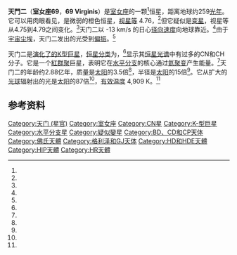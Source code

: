 {{Starbox begin
| name = 69 Virginis
}}
{{Starbox observe
 | epoch    = [[J2000.0|J2000.0]]
 | equinox  = [[J2000.0|J2000.0]]（[[国际天球参考系|ICRS]]）
 | constell = [[室女座|室女座]]
| 星官 =[[:Category:天门_(星官)|天门]] （[[角宿|角宿]]）
 | ra  = {{RA|13|27|27.16348}}<ref name=gaia_dr2/>
 | dec = {{DEC|−15|58|24.8980}}<ref name=gaia_dr2/>
 | appmag_v = 4.76<ref name=Anderson2012/>
}}
{{Starbox character
 | type = [[水平分支|水平分支]]
 | class = {{nowrap|K0 III-IIIb CN1.5 CH0.5}}<ref name=perkins1989/>
 | b-v = +1.09<ref name=hr/>
 | u-b = +1.06<ref name=hr/>
 | variable = 
}}
{{Starbox astrometry
 | radial_v = {{Val|−12.9|0.5}}<ref name=deBruijne2012/>
 | prop_mo_ra  = −121.016<ref name=gaia_dr2/>
 | prop_mo_dec = +21.197<ref name=gaia_dr2/>
 | parallax = 12.5871
 | p_error  = 0.2367
 | parallax_footnote = <ref name=gaia_dr2/>
 | absmag_v = 0.09<ref name=Anderson2012/>
}}
{{Starbox detail
 | source  = <ref name=feuillet2016/>
 | mass    = {{Val|3.51|0.94}}
 | radius  = 15<ref name=Massarotti2008/>
 | luminosity  = 87.1<ref name=Massarotti2008/>
 | temperature = {{Val|4909|92|fmt=commas}}
 | gravity  = {{Val|2.70|0.11}}
 | metal_fe = 0.11<ref name=Melendez2008/>
 | rotational_velocity = 4.3<ref name=Massarotti2008/>
 | age_myr  = {{Val|288|343|156}}
}}
{{Starbox catalog
 | names={{odlist | F=16 Vir | BD=+04°2604 | GJ=9444 | HD=116976 | HIP=65639 | HR=5068 | SAO=157946 | NSV=6253 }}<ref name=SIMBAD/>
}}
{{Starbox reference |Simbad=69+Vir }}
{{Starbox end}}

'''天門二'''（'''室女座69'''，'''69 Virginis'''）是[[室女座|室女座]]的一颗<ref name=Eggleton2008/>恒星，距离地球约259[[光年|光年]]。它可以用肉眼看见，是微弱的橙色恒星，[[视星等|视星等]] 4.76，<ref name=Anderson2012/>但它疑似是[[变星|变星]]，视星等从4.75到4.79之间变化。<ref name=Samus2017/>天门二以 -13 km/s 的日心[[径向速度|径向速度]]向地球靠近。<ref name=deBruijne2012/>由于[[宇宙尘埃|宇宙尘埃]]，天门二发出的光受到[[偏振|偏振]]。<ref name=Leroy1993/>

天门二是[[恒星演化|演化了的]][[恒星光谱#K型|K型]][[巨星|巨星]]，[[恒星分类|恒星分类]]为{{nowrap|K0 III-IIIb CN1.5 CH0.5}}，<ref name=perkins1989/>显示其[[恒星光谱|恒星光谱]]中有过多的CN和CH分子。它是一个[[紅群聚|紅群聚]]巨星，表明它在[[水平分支|水平分支]]的核心通过[[3氦过程|氦聚变]]产生能量。<ref name=Alves2000/>天门二的年龄约2.88亿年，质量是[[太阳质量|太阳]]的3.5倍<ref name=feuillet2016/>，半径是[[太阳半径|太阳]]的15倍<ref name=Massarotti2008/>。它从扩大的[[光球|光球]]辐射出的光是[[太陽光度|太阳]]的87倍<ref name=Massarotti2008/>，[[有效温度|有效温度]] 4,909 K。<ref name=feuillet2016/>

== 参考资料==
{{reflist|refs=

<ref name=SIMBAD>{{cite simbad | title=69 Vir | access-date=2019-02-10 }}</ref>

<ref name=gaia_dr2>{{cite DR2|3604865252393354112}}</ref>

<ref name=Samus2017>{{citation
 | display-authors=1 | last1=Samus | first1=N. N.
 | last2=Kazarovets | first2=E. V. | last3=Durlevich | first3=O. V.
 | last4=Kireeva | first4=N. N. | last5=Pastukhova | first5=E. N. 
 | title=General Catalogue of Variable Stars
 | version=5.1 | journal=Astronomy Reports
 | year=2017 | volume=61 | issue=1 | pages=80–88
 | bibcode=2017ARep...61...80S | postscript=. | doi=10.1134/s1063772917010085| s2cid=125853869 }}</ref>

<ref name=Melendez2008>{{citation
 | title=Chemical similarities between Galactic bulge and local thick disk red giant stars
 | display-authors=1 | last1=Meléndez | first1=J.
 | last2=Asplund | first2=M. | last3=Alves-Brito | first3=A.
 | last4=Cunha | first4=K. | last5=Barbuy | first5=B.
 | last6=Bessell | first6=M. S. | last7=Chiappini | first7=C.
 | last8=Freeman | first8=K. C. | last9=Ramírez | first9=I.
 | last10=Smith | first10=V. V. | last11=Yong | first11=D.
 | journal=Astronomy and Astrophysics
 | volume=484 | issue=3 | pages=L21–L25 | date=June 2008
 | doi=10.1051/0004-6361:200809398 | bibcode=2008A&A...484L..21M
 | arxiv=  0804.4124| s2cid=3201679 | postscript=. }}</ref>

<ref name=Leroy1993>{{citation
 | title=A Polarimetric Investigation on Interstellar Dust Within 50-PARSECS from the Sun
 | last1=Leroy | first1=J. L.
 | journal=Astronomy and Astrophysics
 | volume=274 | issue=1 | page=203 | date=July 1993
 | bibcode=1993A&A...274..203L | postscript=. }}</ref>

<ref name=Anderson2012>{{citation
 | title=XHIP: An extended hipparcos compilation
 | last1=Anderson | first1=E. | last2=Francis | first2=Ch.
 | journal=Astronomy Letters | arxiv=1108.4971
 | volume=38 | issue=5 | pages=331 | year=2012
 | bibcode=2012AstL...38..331A | doi=10.1134/S1063773712050015
 | s2cid=119257644 | postscript=. }}</ref>

<ref name=Eggleton2008>{{citation
 | last1=Eggleton | first1=P. P. | last2=Tokovinin | first2=A. A.
 | title=A catalogue of multiplicity among bright stellar systems
 | journal=Monthly Notices of the Royal Astronomical Society
 | volume=389 | issue=2 | pages=869–879 | date=September 2008
 | doi=10.1111/j.1365-2966.2008.13596.x | bibcode=2008MNRAS.389..869E
 | arxiv=0806.2878 | s2cid=14878976 | postscript=. }}</ref>

<ref name=perkins1989>{{citation
 | last1=Keenan | first1=Philip C. | last2=McNeil | first2=Raymond C.
 | title=The Perkins catalog of revised MK types for the cooler stars
 | journal=Astrophysical Journal Supplement Series
 | volume=71 | pages=245 | year=1989 | postscript=.
 | bibcode=1989ApJS...71..245K | doi=10.1086/191373 }}</ref>

<ref name=Alves2000>{{citation
 | last1=Alves | first1=David R.
 | title=K-Band Calibration of the Red Clump Luminosity
 | journal=The Astrophysical Journal
 | volume=539 | issue=2 | pages=732–741 | date=August 2000
 | doi=10.1086/309278 | bibcode=2000ApJ...539..732A
 | arxiv=astro-ph/0003329 | s2cid=16673121
 | postscript=. }}</ref>

<ref name=feuillet2016>{{citation
 | display-authors=1 | last1=Feuillet | first1=Diane K.
 | last2=Bovy | first2=Jo | last3=Holtzman | first3=Jon
 | last4=Girardi | first4=Léo | last5=MacDonald | first5=Nick
 | last6=Majewski | first6=Steven R. | last7=Nidever | first7=David L.
 | title=Determining Ages of APOGEE Giants with Known Distances
 | journal=The Astrophysical Journal
 | volume=817 | issue=1 | pages=40 | year=2016
 | bibcode=2016ApJ...817...40F | postscript=. | arxiv=1511.04088 | doi=10.3847/0004-637x/817/1/40| s2cid=118675933 }}</ref>

<ref name=deBruijne2012>{{citation
 | last1=de Bruijne | first1=J. H. J. | last2=Eilers | first2=A.-C. 
 | title=Radial velocities for the HIPPARCOS-Gaia Hundred-Thousand-Proper-Motion project 
 | journal=Astronomy & Astrophysics
 | volume=546 | id=A61 | pages=14 | date=October 2012
 | doi=10.1051/0004-6361/201219219 | bibcode=2012A&A...546A..61D 
 | arxiv=1208.3048 | s2cid=59451347 | postscript=. }}</ref>

<ref name=Massarotti2008>{{citation | display-authors=1
 | last1=Massarotti | first1=Alessandro | last2=Latham | first2=David W.
 | last3=Stefanik | first3=Robert P. | last4=Fogel | first4=Jeffrey
 | title=Rotational and Radial Velocities for a Sample of 761 HIPPARCOS Giants and the Role of Binarity
 | journal=The Astronomical Journal | postscript=.
 | volume=135 | issue=1 | pages=209–231 | date=January 2008
 | doi=10.1088/0004-6256/135/1/209 | bibcode=2008AJ....135..209M }}</ref>

<ref name=hr>{{citation|bibcode=1991bsc..book.....H|title=The Bright star catalogue|journal=New Haven|last1=Hoffleit|first1=Dorrit|last2=Jaschek|first2=Carlos|year=1991}}</ref>

}}
{{室女座恒星}}
{{星官|天门|2|11}}
[[Category:天门_(星官)|Category:天门 (星官)]]
[[Category:室女座|Category:室女座]]
[[Category:CN星|Category:CN星]]
[[Category:K-型巨星|Category:K-型巨星]]
[[Category:水平分支星|Category:水平分支星]]
[[Category:疑似變星|Category:疑似變星]]
[[Category:BD、CD和CP天体|Category:BD、CD和CP天体]]
[[Category:佛氏天體|Category:佛氏天體]]
[[Category:格利泽和GJ天体|Category:格利泽和GJ天体]]
[[Category:HD和HDE天體|Category:HD和HDE天體]]
[[Category:HIP天體|Category:HIP天體]]
[[Category:HR天體|Category:HR天體]]